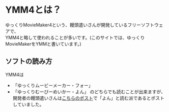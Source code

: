 # YMM4とは？
ゆっくりMovieMaker4という、饅頭遣いさんが開発しているフリーソフトウェアで、  
YMM4と略して使われることが多いです。(このサイトでは、ゆっくりMovieMakerをYMMと書いています。)

## ソフトの読み方
YMM4は
- 「ゆっくりムービーメーカー・フォー」
- 「ゆっくりむーびーめいかー・よん」
のどちらでも読むことが出来ますが、開発者の饅頭遣いさんは[こちらのポスト](https://x.com/manju_summoner/status/1718234862019330222)で「よん」と読む派であるとポストしていました。